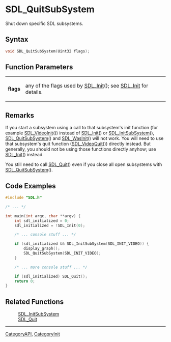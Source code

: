 = SDL_QuitSubSystem =

Shut down specific SDL subsystems.

== Syntax ==

<syntaxhighlight lang='c'>
void SDL_QuitSubSystem(Uint32 flags);
</syntaxhighlight>

== Function Parameters ==

{|
|'''flags'''
|any of the flags used by [[SDL_Init]](); see [[SDL_Init]] for details.
|}

== Remarks ==

If you start a subsystem using a call to that subsystem's init function
(for example [[SDL_VideoInit]]()) instead of [[SDL_Init]]() or
[[SDL_InitSubSystem]](), [[SDL_QuitSubSystem]]() and [[SDL_WasInit]]() will
not work. You will need to use that subsystem's quit function
([[SDL_VideoQuit]]()) directly instead. But generally, you should not be
using those functions directly anyhow; use [[SDL_Init]]() instead.

You still need to call [[SDL_Quit]]() even if you close all open subsystems
with [[SDL_QuitSubSystem]]().

== Code Examples ==

<syntaxhighlight lang='c++'>
#include "SDL.h"

/* ... */

int main(int argc, char **argv) {
    int sdl_initialized = 0;
    sdl_initialized = !SDL_Init(0);

    /* ... console stuff ... */

    if (sdl_initialized && SDL_InitSubSystem(SDL_INIT_VIDEO)) {
        display_graph();
        SDL_QuitSubSystem(SDL_INIT_VIDEO);
    }

    /* ... more console stuff ... */

    if (sdl_initialized) SDL_Quit();
    return 0;
}
</syntaxhighlight>

== Related Functions ==

:[[SDL_InitSubSystem]]
:[[SDL_Quit]]

----
[[CategoryAPI]], [[CategoryInit]]


